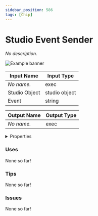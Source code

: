 ```yaml
---
sidebar_position: 586
tags: [Chip]
---
```


# Studio Event Sender

*No description.*



![Example banner](./assets/e4f23e24-182a-4dac-b6ab-8baf94081762.svg)

| Input Name | Input Type |
|-----------|-----------|
| *No name.* | exec |
| Studio Object | studio object |
| Event | string |

| Output Name | Output Type |
|-----------|-----------|
| *No name.* | exec |


<details>
  <summary>Properties</summary>
  <div>
    <div>
    <table>
      <thead>
        <tr>
          <th>Is beta required?</th>
          <th>❌</th>
        </tr>
        <tr>
          <th>Is this chip a trolling risk?</th>
          <th>❌</th>
        </tr>
        <tr>
          <th>Chip UUID</th>
          <th>e4f23e24-182a-4dac-b6ab-8baf94081762</th>
        </tr>
      </thead>
    </table>
    </div>
  </div>
</details>

### Uses

None so far!

### Tips

None so far!

### Issues

None so far!